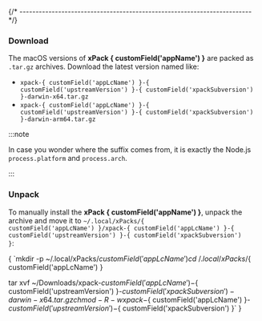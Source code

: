 

{/* ------------------------------------------------------------------------ */}

### Download

The macOS versions of **xPack { customField('appName') }**
are packed as `.tar.gz` archives.
Download the latest version named like:

* <code>xpack-{ customField('appLcName') }-{ customField('upstreamVersion') }-{ customField('xpackSubversion') }-darwin-x64.tar.gz</code>
* <code>xpack-{ customField('appLcName') }-{ customField('upstreamVersion') }-{ customField('xpackSubversion') }-darwin-arm64.tar.gz</code>

:::note

In case you wonder where the suffix comes
from, it is exactly the Node.js `process.platform` and `process.arch`.

:::

### Unpack

To manually install the <b>xPack { customField('appName') }</b>,
unpack the archive and move it to <code>~/.local/xPacks/{ customField('appLcName') }/xpack-{ customField('appLcName') }-{ customField('upstreamVersion') }-{ customField('xpackSubversion') }</code>:

<CodeBlock language="console"> {
`mkdir -p ~/.local/xPacks/${ customField('appLcName') }
cd ~/.local/xPacks/${ customField('appLcName') }

tar xvf ~/Downloads/xpack-${ customField('appLcName') }-${ customField('upstreamVersion') }-${ customField('xpackSubversion') }-darwin-x64.tar.gz
chmod -R -w xpack-${ customField('appLcName') }-${ customField('upstreamVersion') }-${ customField('xpackSubversion') }`
} </CodeBlock>
